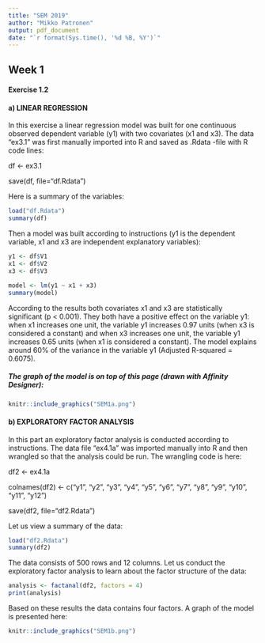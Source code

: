 ```yaml
---
title: "SEM 2019"
author: "Mikko Patronen"
output: pdf_document
date: "`r format(Sys.time(), '%d %B, %Y')`"
---
```


## Week 1


#### Exercise 1.2


#### a) LINEAR REGRESSION


In this exercise a linear regression model was built for one continuous observed dependent variable (y1) with two covariates (x1 and x3). The data "ex3.1" was first manually imported into R and saved as .Rdata -file with R code lines:


df <- ex3.1


save(df, file="df.Rdata")


Here is a summary of the variables:

```r
load("df.Rdata")
summary(df)
```

Then a model was built according to instructions (y1 is the dependent variable, x1 and x3 are independent explanatory variables):

```r
y1 <- df$V1
x1 <- df$V2
x3 <- df$V3

model <- lm(y1 ~ x1 + x3)
summary(model)
```

According to the results both covariates x1 and x3 are statistically significant (p < 0.001). They both have a positive effect on the variable y1: when x1 increases one unit, the variable y1 increases 0.97 units (when x3 is considered a constant) and when x3 increases one unit, the variable y1 increases 0.65 units (when x1 is considered a constant). The model explains around 60% of the variance in the variable y1 (Adjusted R-squared = 0.6075).

\smallbreak

##### The graph of the model is on top of this page (drawn with Affinity Designer):


```r
knitr::include_graphics("SEM1a.png")
```


#### b) EXPLORATORY FACTOR ANALYSIS

In this part an exploratory factor analysis is conducted according to instructions. The data file "ex4.1a" was imported manually into R and then wrangled so that the analysis could be run. The wrangling code is here:

df2 <- ex4.1a

colnames(df2) <- c("y1", "y2", "y3", "y4", "y5", "y6", "y7", "y8", "y9", "y10", "y11", "y12")

save(df2, file="df2.Rdata")

Let us view a summary of the data:

```r
load("df2.Rdata")
summary(df2)
```

The data consists of 500 rows and 12 columns. Let us conduct the exploratory factor analysis to learn about the factor structure of the data:

```r
analysis <- factanal(df2, factors = 4)
print(analysis)
```

Based on these results the data contains four factors. A graph of the model is presented here:

```r
knitr::include_graphics("SEM1b.png")
```
